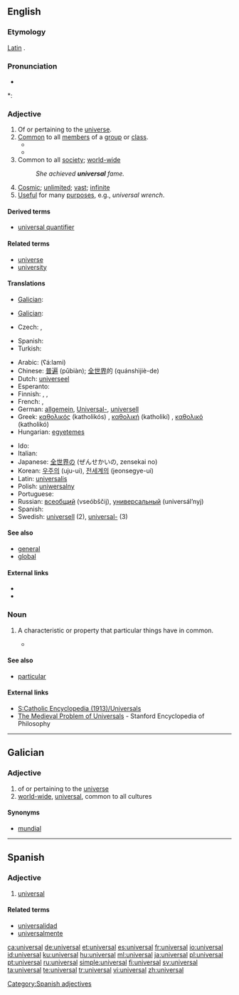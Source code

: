 ==English==
{{wikipedia}}

===Etymology===
[[Latin]] {{term|universum||universe}}.

===Pronunciation===
* {{audio|en-us-universal.ogg|Audio (US)}}

*: {{rhymes|ɜː(r)səl}}

===Adjective===
{{en-adj}}

# Of or pertaining to the [[universe]].
# [[common|Common]] to all [[member]]s of a [[group]] or [[class]].
#* {{quote-book|passage=I had been planning every day through these years toward a '''universal''' car.|title=[[S:My Life and Work/4|My Life and Work]]|author=Henry Ford|year=1922}}
#* {{quote-book|passage=In Logic, the letter A is used as a symbol for the '''universal''' affirmative proposition in the general form "all x is y."|title=[[S:1911 Encyclopædia Britannica/A|1911 Encyclopædia Britannica]]|year=1911}}
# Common to all [[society]]; [[world-wide]]
#: ''She achieved '''universal''' fame.''
# [[cosmic|Cosmic]]; [[unlimited]]; [[vast]]; [[infinite]]
# [[useful|Useful]] for many [[purpose]]s, e.g., ''universal wrench''.

====Derived terms====
* [[universal quantifier]]

====Related terms====
* [[universe]]
* [[university]]

====Translations====
{{trans-top|of or pertaining to the universe}}
* [[Galician]]: {{t|gl|universal}}
{{trans-mid}}
{{trans-bottom}}

{{trans-top|common to all members of a group or class}}
{{trans-mid}}
{{trans-bottom}}

{{trans-top|common to all society, world-wide}}
* [[Galician]]: {{t|gl|universal}}
{{trans-mid}}
{{trans-bottom}}

{{trans-top|cosmic, unlimited}}
{{trans-mid}}
{{trans-bottom}}

{{trans-top|useful for many purposes}}
* Czech: {{t-|cs|všestranný|m}}, {{t-|cs|univerzální|m}}
{{trans-mid}}
* Spanish: {{t+|es|universal}}
* Turkish: {{t|tr|evrensel}}
{{trans-bottom}}

{{checktrans-top}}
* Arabic: {{Arab|[[عالمي]]}} (ʕá:lami)
* Chinese: [[普遍]] (pǔbiàn); [[全世界]]的 (quánshìjiè-de)
* Dutch: [[universeel]]
* Esperanto: {{t-|eo|universala|xs=Esperanto}}
* Finnish: {{t-|fi|yleis-}}, {{t+|fi|yleismaailmallinen}}, {{t-|fi|yleispätevä}}
* French: {{t+|fr|universel|m}}, {{t+|fr|universelle|f}}
* German: [[allgemein]], [[Universal-]], [[universell]]
* Greek: [[καθολικός]] (katholikós) {{m}}, [[καθολική]] (katholikí) {{f}}, [[καθολικό]] (katholikó) {{n}}
* Hungarian: [[egyetemes]]
{{trans-mid}}
* Ido: {{t-|io|universala|xs=Ido}}
* Italian: {{t+|it|universale|m|f}}
* Japanese: [[全世界]]の (ぜんせかいの, zensekai no)
* Korean: [[우주의]] (uju-ui), [[전세계의]] (jeonsegye-ui)
* Latin: [[universalis]]
* Polish: [[uniwersalny]]
* Portuguese: {{t+|pt|universal|m|f}}
* Russian: [[всеобщий]] (vseóbščij), [[универсальный]] (universál’nyj)
* Spanish: {{t+|es|universal|m|f}}
* Swedish: [[universell]] (2), [[universal-]] (3)
{{trans-bottom}}

====See also====
* [[general]]
* [[global]]

====External links====
* {{R:Webster 1913}}
* {{R:Century 1911}}

===Noun===
{{en-noun}}

# {{philosophy}} A characteristic or property that particular things have in common.
#* {{quote-book|passage=When we examine common words, we find that, broadly speaking, proper names stand for particulars, while other substantives, adjectives, prepositions, and verbs stand for '''universals'''.|author=Bertrand Russel|title=[[S:The Problems of Philosophy/Chapter 9|The Problems of Philosophy]]|section=Chapter 9|year=1912}}

====See also====
* [[particular]]

====External links====
* [[S:Catholic Encyclopedia (1913)/Universals]]
* [http://plato.stanford.edu/entries/universals-medieval/ The Medieval Problem of Universals] - Stanford Encyclopedia of Philosophy

----

==Galician==

===Adjective===
{{gl-adj|pl=universais}}

# of or pertaining to the [[universe]]
# [[world-wide]], [[#English|universal]], common to all cultures

====Synonyms====
* {{sense|world-wide}} [[mundial]]

----

==Spanish==

===Adjective===
{{es-adj|pl=universales}}

# [[#English|universal]]

====Related terms====
*[[universalidad]]
* [[universalmente]]

[[Category:Spanish adjectives]]

[[ca:universal]]
[[de:universal]]
[[et:universal]]
[[es:universal]]
[[fr:universal]]
[[io:universal]]
[[id:universal]]
[[ku:universal]]
[[hu:universal]]
[[ml:universal]]
[[ja:universal]]
[[pl:universal]]
[[pt:universal]]
[[ru:universal]]
[[simple:universal]]
[[fi:universal]]
[[sv:universal]]
[[ta:universal]]
[[te:universal]]
[[tr:universal]]
[[vi:universal]]
[[zh:universal]]